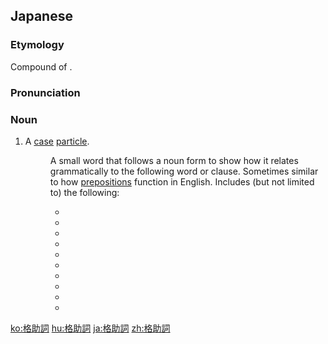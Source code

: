 ==Japanese==
{{ja-kanjitab|かく|じょ|し|yomi=on}}

===Etymology===
Compound of {{compound|lang=ja|sort=かくじょし|格|tr1=kaku|t1=grammatical case|助詞|tr2=joshi|t2=grammatical particle}}.

===Pronunciation===
{{ja-pron|かく じょし|acc=h|y=on}}

===Noun===
{{ja-noun|かく じょし}}

# {{sense|grammar}} A [[case]] [[particle]].
#: A small word that follows a noun form to show how it relates grammatically to the following word or clause. Sometimes similar to how [[preposition]]s function in English. Includes (but not limited to) the following:
#:* {{l|ja|は}}
#:* {{l|ja|が}}
#:* {{l|ja|を}}
#:* {{l|ja|に}}
#:* {{l|ja|へ}}
#:* {{l|ja|と}}
#:* {{l|ja|の}}
#:* {{l|ja|より}}
#:* {{l|ja|から}}
#:* {{l|ja|にて}}

[[ko:格助詞]]
[[hu:格助詞]]
[[ja:格助詞]]
[[zh:格助詞]]